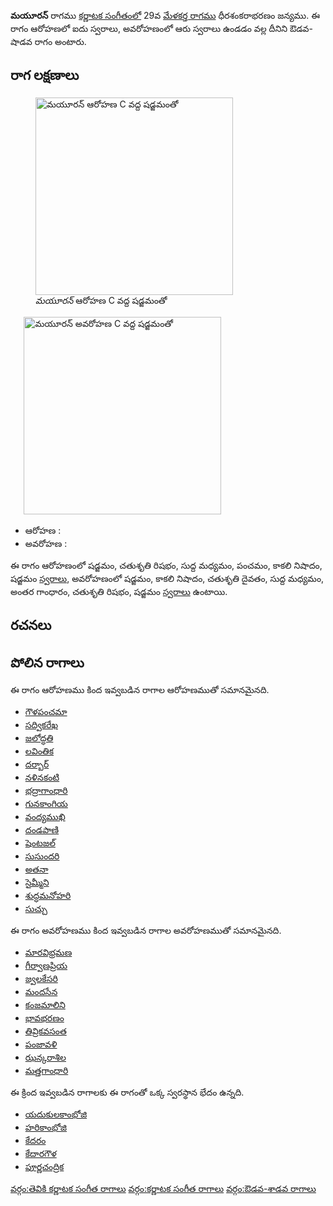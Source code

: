 {{Infobox ragam
	| name          	= మయూరన్
	| synonym	    	= 
	| mela          	= 
	| chakra        	= 
	| janaka        	= 
	| type          	= ఔడవ-శాడవ
	| arohanam      	= {{svaraC|S|R2|M1|P|N3|S'}} 
	| avarohanam    	= {{svaraC|S'|N3|D2|M1|G3|R2|S}}
	| jeeva         	=
	| chhaya        	=
	| nyasa         	=
	| vishesha      	= 
	| equivalent  		= 
}}
{{కర్ణాటక సంగీత రాగాలు}}
'''మయూరన్''' రాగము [[కర్ణాటక సంగీతం]]లో 29వ [[మేళకర్త రాగము]] ధీరశంకరాభరణం జన్యము.  ఈ రాగం ఆరోహణలో ఐదు స్వరాలు, అవరోహణంలో ఆరు స్వరాలు ఉండడం వల్ల దీనిని ఔడవ-షాడవ రాగం అంటారు.


==రాగ లక్షణాలు==
[[Image:mayuran_ar_kb2wiki.png|thumb|right|316px|''మయూరన్'' ఆరోహణ C వద్ద షడ్జమంతో]]
	[[Image:mayuran_av_kb2wiki.png|thumb|right|316px|''మయూరన్'' అవరోహణ C వద్ద షడ్జమంతో]]

* ఆరోహణ : {{svaraC|S|R2|M1|P|N3|S'}} 
* అవరోహణ : {{svaraC|S'|N3|D2|M1|G3|R2|S}}

ఈ రాగం ఆరోహణంలో షడ్జమం, చతుశృతి రిషభం, సుద్ద మధ్యమం, పంచమం, కాకలి  నిషాదం, షడ్జమం [[స్వరాలు]], అవరోహణంలో షడ్జమం, కాకలి  నిషాదం, చతుశృతి దైవతం, సుద్ద మధ్యమం, అంతర గాంధారం, చతుశృతి రిషభం, షడ్జమం [[స్వరాలు]] ఉంటాయి.

==రచనలు==



==పోలిన రాగాలు==
ఈ రాగం ఆరోహణము కింద ఇవ్వబడిన రాగాల ఆరోహణముతో సమానమైనది.
* [[గౌళపంచమా]]
* [[సద్వికరేఖ]]
* [[జలోద్ధతి]]
* [[లవింతిక]]
* [[దర్బార్]]
* [[నళినకంటి]]
* [[భద్రాగాంధారి]]
* [[గునకాంగియ]]
* [[వంద్యముఖి]]
* [[దండపాణి]]
* [[షెంటజల్]]
* [[సుసుందరి]]
* [[అతనా]]
* [[సైమ్మీని]]
* [[శుద్ధమనోహరి]]
* [[సుచ్చు]]

ఈ రాగం అవరోహణము కింద ఇవ్వబడిన రాగాల అవరోహణముతో సమానమైనది.
* [[మారవిభ్రమణ]]
* [[గీర్వాణప్రియ]]
* [[జ్వలకేసరి]]
* [[మందసేన]]
* [[కంజమాలిని]]
* [[భావభరణం]]
* [[తివ్రికవసంత]]
* [[పంజావళి]]
* [[ ఝన్కరాశిల]]
* [[మత్తగాంధారి]]

ఈ క్రింద ఇవ్వబడిన రాగాలకు ఈ రాగంతో ఒక్క స్వరస్థాన భేదం ఉన్నది.
* [[యదుకులకాంభోజి]]
* [[హరికాంభోజి]]
* [[కేదరం]]
* [[కేదారగౌళ]]
* [[పూర్ణచంద్రిక]]



[[వర్గం:తెవికి కర్ణాటక సంగీత రాగాలు]]
[[వర్గం:కర్ణాటక సంగీత రాగాలు]]
[[వర్గం:ఔడవ-శాడవ రాగాలు]]
